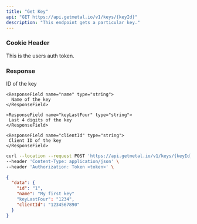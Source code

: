 ```yaml
---
title: "Get Key"
api: "GET https://api.getmetal.io/v1/keys/{keyId}"
description: "This endpoint gets a particular key."
---
```


### Cookie Header

<ParamField required header="token" type="string">
  This is the users auth token.
</ParamField>

### Response

<ResponseField name="data" type="Key Object">
  <Expandable title="properties">
    <ResponseField name="id" type="string">
      ID of the key
    </ResponseField>

    <ResponseField name="name" type="string">
      Name of the key
    </ResponseField>

    <ResponseField name="keyLastFour" type="string">
     Last 4 digits of the key
    </ResponseField>

    <ResponseField name="clientId" type="string">
     Client ID of the key
    </ResponseField>

  </Expandable>
</ResponseField>

<RequestExample>

```bash Example Request
curl --location --request POST 'https://api.getmetal.io/v1/keys/{keyId}' \
--header 'Content-Type: application/json' \
--header 'Authorization: Token <token>' \
```

</RequestExample>

<ResponseExample>

```json Response
{
  "data": {
    "id": "1",
    "name": "My first key"
    "keyLastFour": "1234",
    "clientId": "1234567890"
  }
}
```

</ResponseExample>
